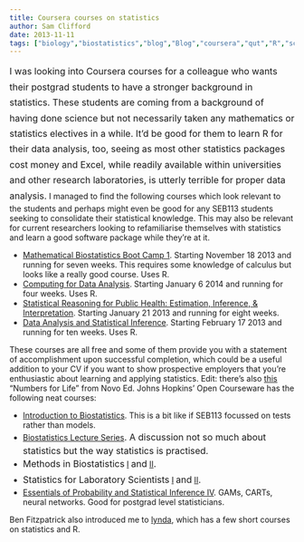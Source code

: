 ```yaml
---
title: Coursera courses on statistics
author: Sam Clifford
date: 2013-11-11
tags: ["biology","biostatistics","blog","Blog","coursera","qut","R","science","seb113","statistics"]
---
```


<span style="line-height:1.714285714;font-size:1rem;">I was looking into Coursera courses for a colleague who wants their postgrad students to have a stronger background in statistics. These students are coming from a background of having done science but not necessarily taken any mathematics or statistics electives in a while. It'd be good for them to learn R for their data analysis, too, seeing as most other statistics packages cost money and Excel, while readily available within universities and other research laboratories, is utterly terrible for proper data analysis.</span> I managed to find the following courses which look relevant to the students and perhaps might even be good for any SEB113 students seeking to consolidate their statistical knowledge. This may also be relevant for current researchers looking to refamiliarise themselves with statistics and learn a good software package while they're at it.

*   [Mathematical Biostatistics Boot Camp 1](https://www.coursera.org/course/biostats). Starting November 18 2013 and running for seven weeks. This requires some knowledge of calculus but looks like a really good course. Uses R.
*   [Computing for Data Analysis](https://www.coursera.org/course/compdata). Starting January 6 2014 and running for four weeks. Uses R.
*   [Statistical Reasoning for Public Health: Estimation, Inference, & Interpretation](https://www.coursera.org/course/statreasoning). Starting January 21 2013 and running for eight weeks.
*   [Data Analysis and Statistical Inference](https://www.coursera.org/course/statistics). Starting February 17 2013 and running for ten weeks. Uses R.

These courses are all free and some of them provide you with a statement of accomplishment upon successful completion, which could be a useful addition to your CV if you want to show prospective employers that you're enthusiastic about learning and applying statistics. Edit: there's also [this](https://novoed.com/numbers-life-quantway) "Numbers for Life" from Novo Ed. Johns Hopkins' Open Courseware has the following neat courses:

*   [Introduction to Biostatistics](http://ocw.jhsph.edu/index.cfm/go/viewCourse/course/introbiostats/coursePage/index/). This is a bit like if SEB113 focussed on tests rather than models.
*   [Biostatistics Lecture Series](http://ocw.jhsph.edu/index.cfm/go/viewCourse/course/BiostatisticsLectureSeries05/coursePage/index/)<span style="line-height:1.714285714;font-size:1rem;">. A discussion not so much about statistics but the way statistics is practised.</span>
*   <span style="line-height:1.714285714;font-size:1rem;">Methods in Biostatistics</span> [I](http://ocw.jhsph.edu/index.cfm/go/viewCourse/course/MethodsInBiostatisticsI/coursePage/index/) <span style="line-height:1.714285714;font-size:1rem;">and</span> [II](http://ocw.jhsph.edu/index.cfm/go/viewCourse/course/methodsinbiostatisticsii/coursePage/index/)<span style="line-height:1.714285714;font-size:1rem;">.</span>
*   <span style="line-height:1.714285714;font-size:1rem;">Statistics for Laboratory Scientists</span> [I](http://ocw.jhsph.edu/index.cfm/go/viewCourse/course/StatisticsLaboratoryScientistsI/coursePage/index/) <span style="line-height:1.714285714;font-size:1rem;">and</span> [II](http://ocw.jhsph.edu/index.cfm/go/viewCourse/course/statisticslaboratoryscientistsii/coursePage/index/)<span style="line-height:1.714285714;font-size:1rem;">.</span>
*   [Essentials of Probability and Statistical Inference IV](http://ocw.jhsph.edu/index.cfm/go/viewCourse/course/EssentialsProbabilityStatisticalInference/coursePage/index/). GAMs, CARTs, neural networks. Good for postgrad level statisticians.

Ben Fitzpatrick also introduced me to [lynda](http://www.lynda.com/), which has a few short courses on statistics and R.